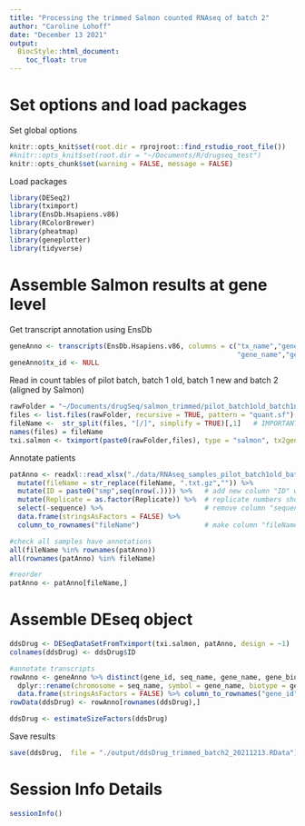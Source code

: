 ```yaml
---
title: "Processing the trimmed Salmon counted RNAseq of batch 2"
author: "Caroline Lohoff"
date: "December 13 2021"
output:
  BiocStyle::html_document:
    toc_float: true
---
```


# Set options and load packages

Set global options
```r
knitr::opts_knit$set(root.dir = rprojroot::find_rstudio_root_file())
#knitr::opts_knit$set(root.dir = "~/Documents/R/drugseq_test")
knitr::opts_chunk$set(warning = FALSE, message = FALSE)
```

Load packages
```r
library(DESeq2)
library(tximport)
library(EnsDb.Hsapiens.v86)
library(RColorBrewer)
library(pheatmap)
library(geneplotter)
library(tidyverse)
```

# Assemble Salmon results at gene level

Get transcript annotation using EnsDb
```r
geneAnno <- transcripts(EnsDb.Hsapiens.v86, columns = c("tx_name","gene_id", "seq_name",
                                                        "gene_name","gene_biotype"), return.type = "DataFrame") %>% as_tibble()
geneAnno$tx_id <- NULL
```

Read in count tables of pilot batch, batch 1 old, batch 1 new and batch 2 (aligned by Salmon)
```r
rawFolder = "~/Documents/drugSeq/salmon_trimmed/pilot_batch1old_batch1new_batch2/"
files <- list.files(rawFolder, recursive = TRUE, pattern = "quant.sf")
fileName <-  str_split(files, "[/]", simplify = TRUE)[,1]   # IMPORTANT CHANGE [,2] -> [,1]
names(files) = fileName
txi.salmon <- tximport(paste0(rawFolder,files), type = "salmon", tx2gene = geneAnno, ignoreTxVersion = TRUE)
```

Annotate patients
```r
patAnno <- readxl::read_xlsx("./data/RNAseq_samples_pilot_batch1old_batch1new_batch2.xlsx") %>%
  mutate(fileName = str_replace(fileName, ".txt.gz","")) %>%
  mutate(ID = paste0("smp",seq(nrow(.)))) %>%   # add new column "ID" which contains "smp1" - "smpn"
  mutate(Replicate = as.factor(Replicate)) %>%  # replicate numbers should be factors
  select(-sequence) %>%                         # remove column "sequence"
  data.frame(stringsAsFactors = FALSE) %>%
  column_to_rownames("fileName")                # make column "fileName" to rownames column

#check all samples have annotations
all(fileName %in% rownames(patAnno))  
all(rownames(patAnno) %in% fileName)  

#reorder 
patAnno <- patAnno[fileName,]
```


# Assemble DEseq object
```r
ddsDrug <- DESeqDataSetFromTximport(txi.salmon, patAnno, design = ~1)
colnames(ddsDrug) <- ddsDrug$ID

#annotate transcripts
rowAnno <- geneAnno %>% distinct(gene_id, seq_name, gene_name, gene_biotype) %>%
  dplyr::rename(chromosome = seq_name, symbol = gene_name, biotype = gene_biotype) %>%
  data.frame(stringsAsFactors = FALSE) %>% column_to_rownames("gene_id")
rowData(ddsDrug) <- rowAnno[rownames(ddsDrug),]

ddsDrug <- estimateSizeFactors(ddsDrug)
```

Save results
```r
save(ddsDrug,  file = "./output/ddsDrug_trimmed_batch2_20211213.RData")
```

# Session Info Details
```r
sessionInfo()
```
